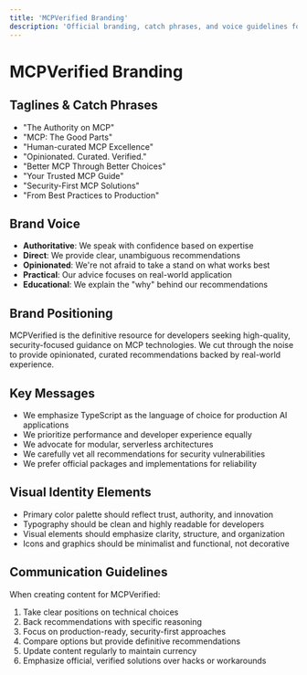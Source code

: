 ```yaml
---
title: 'MCPVerified Branding'
description: 'Official branding, catch phrases, and voice guidelines for MCPVerified'
---
```


# MCPVerified Branding

## Taglines & Catch Phrases

- "The Authority on MCP"
- "MCP: The Good Parts"
- "Human-curated MCP Excellence"
- "Opinionated. Curated. Verified."
- "Better MCP Through Better Choices"
- "Your Trusted MCP Guide"
- "Security-First MCP Solutions"
- "From Best Practices to Production"

## Brand Voice

- **Authoritative**: We speak with confidence based on expertise
- **Direct**: We provide clear, unambiguous recommendations
- **Opinionated**: We're not afraid to take a stand on what works best
- **Practical**: Our advice focuses on real-world application
- **Educational**: We explain the "why" behind our recommendations

## Brand Positioning

MCPVerified is the definitive resource for developers seeking high-quality, security-focused guidance on MCP technologies. We cut through the noise to provide opinionated, curated recommendations backed by real-world experience.

## Key Messages

- We emphasize TypeScript as the language of choice for production AI applications
- We prioritize performance and developer experience equally
- We advocate for modular, serverless architectures
- We carefully vet all recommendations for security vulnerabilities
- We prefer official packages and implementations for reliability

## Visual Identity Elements

- Primary color palette should reflect trust, authority, and innovation
- Typography should be clean and highly readable for developers
- Visual elements should emphasize clarity, structure, and organization
- Icons and graphics should be minimalist and functional, not decorative

## Communication Guidelines

When creating content for MCPVerified:

1. Take clear positions on technical choices
2. Back recommendations with specific reasoning
3. Focus on production-ready, security-first approaches
4. Compare options but provide definitive recommendations
5. Update content regularly to maintain currency
6. Emphasize official, verified solutions over hacks or workarounds

